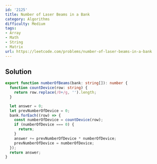 ```yaml
---
id: '2125'
title: Number of Laser Beams in a Bank
category: Algorithms
difficulty: Medium
tags:
- Array
- Math
- String
- Matrix
url: https://leetcode.com/problems/number-of-laser-beams-in-a-bank
---
```


## Solution

```typescript filename="solution.ts" copy
export function numberOfBeams(bank: string[]): number {
  function countDevice(row: string) {
    return row.replace(/0+/g, '').length;
  }

  let answer = 0;
  let prevNumberOfDevice = 0;
  bank.forEach((row) => {
    const numberOfDevice = countDevice(row);
    if (numberOfDevice === 0) {
      return;
    }
    answer += prevNumberOfDevice * numberOfDevice;
    prevNumberOfDevice = numberOfDevice;
  });
  return answer;
}
```

